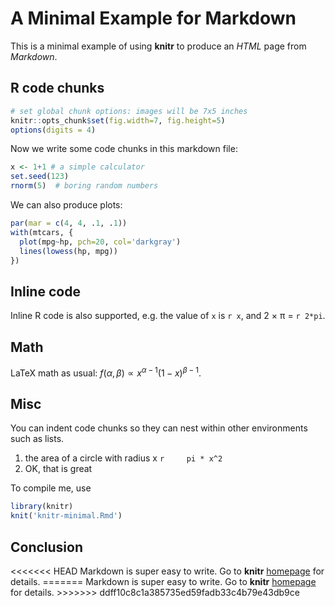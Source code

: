 # A Minimal Example for Markdown

This is a minimal example of using **knitr** to produce an _HTML_ page from _Markdown_.

## R code chunks

```r
# set global chunk options: images will be 7x5 inches
knitr::opts_chunk$set(fig.width=7, fig.height=5)
options(digits = 4)
```

Now we write some code chunks in this markdown file:

```r
x <- 1+1 # a simple calculator
set.seed(123)
rnorm(5)  # boring random numbers
```

We can also produce plots:

```r
par(mar = c(4, 4, .1, .1))
with(mtcars, {
  plot(mpg~hp, pch=20, col='darkgray')
  lines(lowess(hp, mpg))
})
```

## Inline code

Inline R code is also supported, e.g. the value of `x` is `r x`, and 2 &times; &pi;
= `r 2*pi`.

## Math

LaTeX math as usual: $f(\alpha, \beta) \propto x^{\alpha-1}(1-x)^{\beta-1}$.

## Misc

You can indent code chunks so they can nest within other environments such as lists.

1. the area of a circle with radius x
    ```r
    pi * x^2
    ```
2. OK, that is great

To compile me, use

```r
library(knitr)
knit('knitr-minimal.Rmd')
```

## Conclusion

<<<<<<< HEAD
Markdown is super easy to write. Go to **knitr** [homepage](https://yihui.name/knitr/) for details.
=======
Markdown is super easy to write. Go to **knitr** [homepage](https://yihui.org/knitr/) for details.
>>>>>>> ddff10c8c1a385735ed59fadb33c4b79e43db9ce
